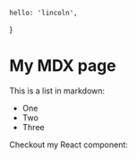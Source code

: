     hello: 'lincoln',
}

# My MDX page

This is a list in markdown:

- One
- Two
- Three

Checkout my React component:


